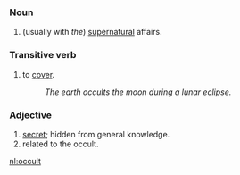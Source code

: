 ===Noun===

# (usually with ''the'') [[supernatural]] affairs.

===Transitive verb===

# to [[cover]].
#: ''The earth occults the moon during a lunar eclipse.''

===Adjective===

# [[secret]]; hidden from general knowledge.
# related to the occult.

[[nl:occult]]